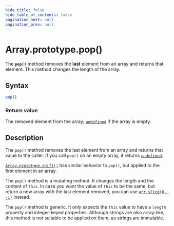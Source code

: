 ```yaml
---
hide_title: false
hide_table_of_contents: false
pagination_next: null
pagination_prev: null
---
```

# Array.prototype.pop()

The **`pop()`** method removes the **last**
element from an array and returns that element. This method changes the length of the
array.

## Syntax

```js
pop()
```

### Return value

The removed element from the array; [`undefined`](../../../globals/undefined.md) if the array is empty.

## Description

The `pop()` method removes the last element from an array and returns that value to the caller. If you call `pop()` on an empty array, it returns [`undefined`](../../../globals/undefined.md).

[`Array.prototype.shift()`](./shift.md) has similar behavior to `pop()`, but applied to the first element in an array.

The `pop()` method is a mutating method. It changes the length and the content of `this`. In case you want the value of `this` to be the same, but return a new array with the last element removed, you can use [`arr.slice(0, -1)`](./slice.md) instead.

The `pop()` method is generic. It only expects the `this` value to have a `length` property and integer-keyed properties. Although strings are also array-like, this method is not suitable to be applied on them, as strings are immutable.
